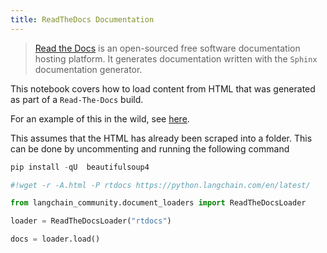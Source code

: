 ```yaml
---
title: ReadTheDocs Documentation
---
```


>[Read the Docs](https://readthedocs.org/) is an open-sourced free software documentation hosting platform. It generates documentation written with the `Sphinx` documentation generator.

This notebook covers how to load content from HTML that was generated as part of a `Read-The-Docs` build.

For an example of this in the wild, see [here](https://github.com/langchain-ai/chat-langchain).

This assumes that the HTML has already been scraped into a folder. This can be done by uncommenting and running the following command

```python
pip install -qU  beautifulsoup4
```

```python
#!wget -r -A.html -P rtdocs https://python.langchain.com/en/latest/
```

```python
from langchain_community.document_loaders import ReadTheDocsLoader
```

```python
loader = ReadTheDocsLoader("rtdocs")
```

```python
docs = loader.load()
```
